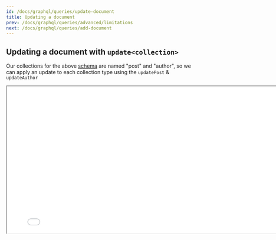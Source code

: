 ```yaml
---
id: /docs/graphql/queries/update-document
title: Updating a document
prev: /docs/graphql/queries/advanced/limitations
next: /docs/graphql/queries/add-document
---
```


## Updating a document with `update<collection>`

Our collections for the above [schema](/docs/graphql/queries/#example-schema) are named "post" and "author", so we can apply an update to each collection type using the `updatePost` & `updateAuthor`

<iframe loading="lazy" src="/api/graphiql/?query=mutation%20%7B%0A%20%20updatePost(relativePath%3A%20%22voteForPedro.json%22%2C%20params%3A%20%7Btitle%3A%20%22Vote%20For%20Napolean%20Instead%22%2C%20category%3A%20%22politics%22%2C%20author%3A%20%22content%2Fauthors%2Fnapolean.json%22%7D)%20%7B%0A%20%20%20%20title%0A%20%20%20%20category%0A%20%20%20%20author%20%7B%0A%20%20%20%20%20%20...%20on%20Author%20%7B%0A%20%20%20%20%20%20%20%20id%0A%20%20%20%20%20%20%7D%0A%20%20%20%20%7D%0A%20%20%7D%0A%7D%0A" width="800" height="400" />

<iframe loading="lazy" src="/api/graphiql/?query=mutation%20%7B%0A%20%20updateAuthor(relativePath%3A%20%22napolean.json%22%2C%20params%3A%20%7Bname%3A%20%22Napolean%22%2C%20avatar%3A%20%22https%3A%2F%2Fpath.to%2Fmy-avatar.jpg%22%7D)%20%7B%0A%20%20%20%20name%0A%20%20%20%20avatar%0A%20%20%7D%0A%7D%0A" width="800" height="400" />
